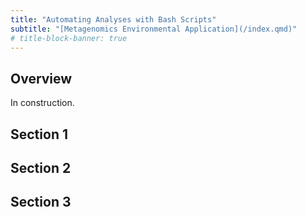 ```yaml
---
title: "Automating Analyses with Bash Scripts"
subtitle: "[Metagenomics Environmental Application](/index.qmd)"
# title-block-banner: true
---
```

## Overview

In construction.

## Section 1 

## Section 2

## Section 3 